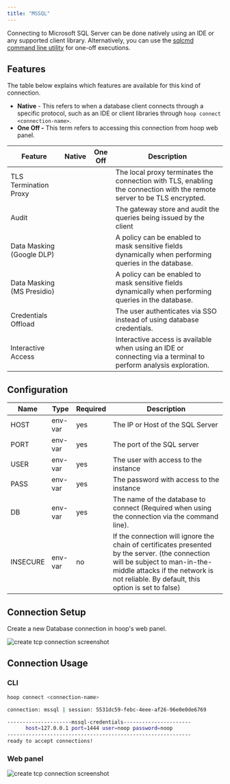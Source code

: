 ```yaml
---
title: "MSSQL"
---
```


Connecting to Microsoft SQL Server can be done natively using an IDE or any supported client library. Alternatively, you can use the [sqlcmd command line utility](https://learn.microsoft.com/en-us/sql/tools/sqlcmd/sqlcmd-utility) for one-off executions.


<Prerequisites />

## Features

The table below explains which features are available for this kind of connection.

- **Native** - This refers to when a database client connects through a specific protocol, such as an IDE or client libraries through `hoop connect <connection-name>`.
- **One Off -** This term refers to accessing this connection from hoop web panel.

| Feature | Native | One Off | Description |
| --- | --- | --- | --- |
| TLS Termination Proxy | <Icon icon="check" /> | <Icon icon="check" /> | The local proxy terminates the connection with TLS, enabling the connection with the remote server to be TLS encrypted. |
| Audit | <Icon icon="check" /> | <Icon icon="check" /> | The gateway store and audit the queries being issued by the client |
| Data Masking (Google DLP) | <Icon icon="xmark" /> | <Icon icon="check" /> | A policy can be enabled to mask sensitive fields dynamically when performing queries in the database. |
| Data Masking (MS Presidio) | <Icon icon="xmark" /> | <Icon icon="check" /> | A policy can be enabled to mask sensitive fields dynamically when performing queries in the database. |
| Credentials Offload | <Icon icon="check" /> | <Icon icon="check" /> | The user authenticates via SSO instead of using database credentials. |
| Interactive Access | <Icon icon="check" /> | <Icon icon="check" /> | Interactive access is available when using an IDE or connecting via a terminal to perform analysis exploration. |

## Configuration

| Name | Type | Required | Description |
| --- | --- | --- | --- |
| HOST | env-var | yes | The IP or Host of the SQL Server |
| PORT | env-var | yes | The port of the SQL server |
| USER | env-var | yes | The user with access to the instance |
| PASS | env-var | yes | The password with access to the instance |
| DB | env-var | yes | The name of the database to connect (Required when using the connection via the command line). |
| INSECURE | env-var | no | If the connection will ignore the chain of certificates presented by the server. (the connection will be subject to man-in-the-middle attacks if the network is not reliable. By default, this option is set to false) |

## Connection Setup

Create a new Database connection in hoop's web panel.

<Frame>
    <img src="/images/quickstarts/create-database-connection-screenshot.png" alt="create tcp connection screenshot" />
</Frame>

## Connection Usage

### CLI

```bash
hoop connect <connection-name>

connection: mssql | session: 5531dc59-febc-4eee-af26-96e0e0de6769

---------------------mssql-credentials----------------------
      host=127.0.0.1 port=1444 user=noop password=noop
------------------------------------------------------------
ready to accept connections!
```

### Web panel

<Frame>
    <img src="/images/quickstarts/client-pg.png" alt="create tcp connection screenshot" />
</Frame>

